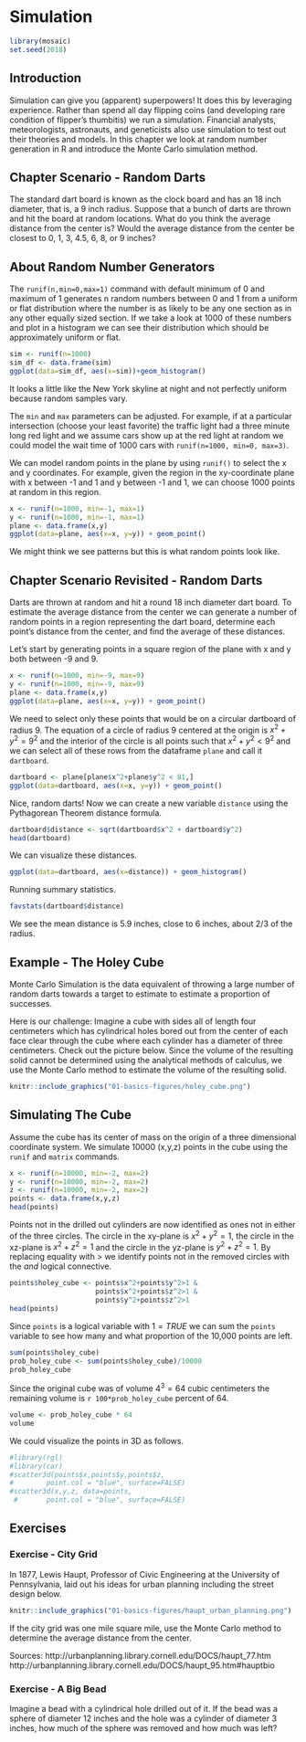 # Simulation {#simulation}

```r
library(mosaic)
set.seed(2018)
```

## Introduction {#introduction}

Simulation can give you (apparent) superpowers! It does this by leveraging experience. Rather than spend all day flipping coins (and developing rare condition of flipper's thumbitis) we run a simulation. Financial analysts, meteorologists, astronauts, and geneticists also use simulation to test out their theories and models. In this chapter we look at random number generation in R and introduce the Monte Carlo simulation method.

## Chapter Scenario - Random Darts {#chapter_scenario_random_darts}

The standard dart board is known as the clock board and has an 18 inch diameter, that is, a 9 inch radius. Suppose that a bunch of darts are thrown and hit the board at random locations. What do you think the average distance from the center is? Would the average distance from the center be closest to 0, 1, 3, 4.5, 6, 8, or 9 inches?

## About Random Number Generators

The `runif(n,min=0,max=1)` command with default minimum of 0 and maximum of 1 generates n random numbers between 0 and 1 from a uniform or flat distribution where the number is as likely to be any one section as in any other equally sized section. If we take a look at 1000 of these numbers and plot in a histogram we can see their distribution which should be approximately uniform or flat.

```r
sim <- runif(n=1000)
sim_df <- data.frame(sim)
ggplot(data=sim_df, aes(x=sim))+geom_histogram()
```

It looks a little like the New York skyline at night and not perfectly uniform because random samples vary. 

The `min` and `max` parameters can be adjusted. For example, if at a particular intersection (choose your least favorite) the traffic light had a three minute long red light and we assume cars show up at the red light at random we could model the wait time of 1000 cars with `runif(n=1000, min=0, max=3)`. 

We can model random points in the plane by using `runif()` to select the x and y coordinates. For example, given the region in the xy-coordinate plane with x between -1 and 1 and y between -1 and 1, we can choose 1000 points at random in this region.

```r
x <- runif(n=1000, min=-1, max=1)
y <- runif(n=1000, min=-1, max=1)
plane <- data.frame(x,y)
ggplot(data=plane, aes(x=x, y=y)) + geom_point()
```

We might think we see patterns but this is what random points look like.

## Chapter Scenario Revisited - Random Darts {#chapter_scenario_revisited_random_darts}

Darts are thrown at random and hit a round 18 inch diameter dart board. To estimate the average distance from the center we can generate a number of random points in a region representing the dart board, determine each point's distance from the center, and find the average of these distances. 

Let's start by generating points in a square region of the plane with x and y both between -9 and 9.

```r
x <- runif(n=1000, min=-9, max=9)
y <- runif(n=1000, min=-9, max=9)
plane <- data.frame(x,y)
ggplot(data=plane, aes(x=x, y=y)) + geom_point()
```

We need to select only these points that would be on a circular dartboard of radius 9. The equation of a circle of radius 9 centered at the origin is $x^{2}+y^{2}=9^{2}$ and the interior of the circle is all points such that $x^{2}+y^{2} \lt 9^{2}$ and we can select all of these rows from the dataframe `plane` and call it `dartboard`. 

```r
dartboard <- plane[plane$x^2+plane$y^2 < 81,]
ggplot(data=dartboard, aes(x=x, y=y)) + geom_point()
```

Nice, random darts! Now we can create a new variable `distance` using the Pythagorean Theorem distance formula.

```r
dartboard$distance <- sqrt(dartboard$x^2 + dartboard$y^2)
head(dartboard)
```

We can visualize these distances.

```r
ggplot(data=dartboard, aes(x=distance)) + geom_histogram()
```

Running summary statistics.

```r
favstats(dartboard$distance)
```

We see the mean distance is 5.9 inches, close to 6 inches, about 2/3 of the radius. 



## Example - The Holey Cube

Monte Carlo Simulation is the data equivalent of throwing a large number of random darts towards a target to estimate to estimate a proportion of successes. 

Here is our challenge: Imagine a cube with sides all of length four centimeters which has cylindrical holes bored out from the center of each face clear through the cube where each cylinder has a diameter of three centimeters. Check out the picture below. Since the volume of the resulting solid cannot be determined using the analytical methods of calculus, we use the Monte Carlo method to estimate the volume of the resulting solid.

```r
knitr::include_graphics("01-basics-figures/holey_cube.png")
```

## Simulating The Cube
Assume the cube has its center of mass on the origin of a three dimensional coordinate system. We simulate 10000 (x,y,z) points in the cube using the `runif` and `matrix` commands.

```r
x <- runif(n=10000, min=-2, max=2)
y <- runif(n=10000, min=-2, max=2)
z <- runif(n=10000, min=-2, max=2)
points <- data.frame(x,y,z)
head(points)
```

Points not in the drilled out cylinders are now identified as ones not in either of the three circles. The circle in the xy-plane is $x^{2}+y^{2}=1$, the circle in the xz-plane is $x^{2}+z^{2}=1$ and the circle in the yz-plane is $y^{2}+z^{2}=1$. By replacing equality with $\gt$ we identify points not in the removed circles with the *and* logical connective.

```r
points$holey_cube <- points$x^2+points$y^2>1 & 
                     points$x^2+points$z^2>1 &
                     points$y^2+points$z^2>1
head(points)
```

Since `points` is a logical variable with $1=TRUE$ we can sum the `points` variable to see how many and what proportion of the 10,000 points are left. 

```r
sum(points$holey_cube)
prob_holey_cube <- sum(points$holey_cube)/10000
prob_holey_cube
```

Since the original cube was of volume $4^{3}=64$ cubic centimeters the remaining volume is `r 100*prob_holey_cube` percent of 64.

```r
volume <- prob_holey_cube * 64
volume
```



We could visualize the points in 3D as follows.

```r
#library(rgl)
#library(car)
#scatter3d(points$x,points$y,points$z,
#        point.col = "blue", surface=FALSE)
#scatter3d(x,y,z, data=points,
 #       point.col = "blue", surface=FALSE)
```


## Exercises {#exercises}

### Exercise - City Grid

In 1877, Lewis Haupt, Professor of Civic Engineering at the University of Pennsylvania, laid out his ideas for urban planning including the street design below.

```r
knitr::include_graphics("01-basics-figures/haupt_urban_planning.png")
```

If the city grid was one mile square mile, use the Monte Carlo method to determine the average distance from the center.

Sources: http://urbanplanning.library.cornell.edu/DOCS/haupt_77.htm 
http://urbanplanning.library.cornell.edu/DOCS/haupt_95.htm#hauptbio

### Exercise - A Big Bead

Imagine a bead with a cylindrical hole drilled out of it. If the bead was a sphere of diameter 12 inches and the hole was a cylinder of diameter 3 inches, how much of the sphere was removed and how much was left?
